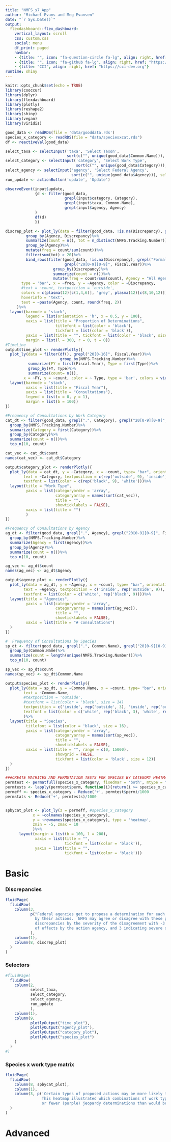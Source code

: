 ```yaml
---
title: "NMFS_s7_App"
author: "Michael Evans and Meg Evansen"
date: "`r Sys.Date()`"
output: 
  flexdashboard::flex_dashboard:
    vertical_layout: scroll
    css: custom.css
    social: menu
    df_print: paged
    navbar:
    - {title: "", icon: "fa-question-circle fa-lg", align: right, href: "mailto:esa@defenders.org?subject=listings summary"}
    - {title: "", icon: "fa-github fa-lg", align: right, href: "https://github.com/jacob-ogre/ESA_listings_v2"}
    - {title: "CCI", align: right, href: "https://cci-dev.org"}
runtime: shiny
---
```


```r
knitr::opts_chunk$set(echo = TRUE)
library(cooccur)
library(dplyr)
library(flexdashboard)
library(plotly)
library(reshape2)
library(shiny)
library(vegan)
library(viridis)

good_data <- readRDS(file = 'data/gooddata.rds')
species_x_category <- readRDS(file = "data/speciesxcat.rds")
df <- reactiveVal(good_data)

select_taxa <- selectInput('taxa', 'Select Taxon',
                           sort(c("", unique(good_data$Common.Name))), selected = "")
select_category <- selectInput('category', 'Select Work Type',
                               sort(c("", unique(good_data$Category))), selected = "")
select_agency <- selectInput('agency', 'Select Federal Agency',
                             sort(c("", unique(good_data$Agency))), selected = "")
run_update <- actionButton('update', 'Update')

observeEvent(input$update,
             {d <- filter(good_data,
                          grepl(input$category, Category),
                          grepl(input$taxa, Common.Name),
                          grepl(input$agency, Agency)
             )
             df(d)
             })

discrep_plot <- plot_ly(data = filter(good_data, !is.na(Discrepancy), grepl("Formal", Type))%>%
         group_by(Agency, Discrepancy)%>%
         summarize(count = n(), tot = n_distinct(NMFS.Tracking.Number))%>%
         group_by(Agency)%>%
         mutate(freq = count/sum(count))%>%
         filter(sum(tot) > 20)%>%
         bind_rows(filter(good_data, !is.na(Discrepancy), grepl("Formal", Type),
                          grepl("20[0-9][0-9]", Fiscal.Year))%>%
                     group_by(Discrepancy)%>%
                     summarize(count = n())%>%
                     mutate(freq = count/sum(count), Agency = "All Agencies")),
       type = 'bar', x = ~freq, y = ~Agency, color = ~Discrepancy,
       #text = ~count, textposition = 'outside',
       colors = c(plasma(12)[c(1,4,6)], 'grey', plasma(12)[c(8,10,12)]),
       hoverinfo = 'text',
       text = ~paste(Agency, count, round(freq, 2))
     )%>%
  layout(barmode = 'stack',
         legend = list(orientation = 'h', x = 0.5, y = 100),
         xaxis = list(title = "Proportion of Determinations",
                      titlefont = list(color = 'black'),
                      tickfont = list(color = 'black')),
         yaxis = list(title = "", tickfont = list(color = 'black', size = 10)),
         margin = list(l = 300, r = 0, t = 0))
#TimeLine
output$time_plot <- renderPlotly({
  plot_ly(data = filter(df(), grepl("20[0-16]", Fiscal.Year))%>%
                        group_by(NMFS.Tracking.Number)%>%
          summarize(FY = first(Fiscal.Year), Type = first(Type))%>%
          group_by(FY, Type)%>%
          summarize(count= n()),
        x = ~FY, y = ~count, color = ~ Type, type = 'bar', colors = viridis(5))%>%
  layout(barmode = 'stack',
         xaxis = list(title = "Fiscal Year"),
         yaxis = list(title = "Consultations"),
         legend = list(x = 0, y = 1),
         margin = list(b = 100))
})

#Frequency of Consultations by Work Category
cat_dt <- filter(good_data, grepl(".", Category), grepl("20[0-9][0-9]", Fiscal.Year))%>%
  group_by(NMFS.Tracking.Number)%>%
  summarize(Category = first(Category))%>%
  group_by(Category)%>%
  summarize(count = n())%>%
  top_n(10, count)

cat_vec <- cat_dt$count
names(cat_vec) <- cat_dt$Category

output$category_plot <- renderPlotly({
  plot_ly(data = cat_dt, y = ~Category, x = ~count, type= "bar", orientation = 'h',
        text = ~Category, textposition = c(rep('outside', 9), 'inside'),
        textfont = list(color = c(rep('black', 9), 'white')))%>%
  layout(title = "Work Type",
         yaxis = list(categoryorder = 'array',
                      categoryarray = names(sort(cat_vec)),
                      title = "",
                      showticklabels = FALSE),
         xaxis = list(title = "")
         )
})

#Frequency of Consultations by Agency
ag_dt <- filter(good_data, grepl(".", Agency), grepl("20[0-9][0-9]", Fiscal.Year))%>%
  group_by(NMFS.Tracking.Number)%>%
  summarize(Agency = first(Agency))%>%
  group_by(Agency)%>%
  summarize(count = n())%>%
  top_n(10, count)

ag_vec <- ag_dt$count
names(ag_vec) <- ag_dt$Agency

output$agency_plot <- renderPlotly({
  plot_ly(data = ag_dt, y = ~Agency, x = ~count, type= "bar", orientation = 'h',
        text = ~Agency, textposition = c('inside', rep('outside', 9)),
        textfont = list(color = c('white', rep('black', 9))))%>%
  layout(title = "Agencies",
         yaxis = list(categoryorder = 'array',
                      categoryarray = names(sort(ag_vec)),
                      title = "",
                      showticklabels = FALSE),
         xaxis = list(title = "# consultations")
  )
})

#  Frequency of Consultations by Species
sp_dt <- filter(good_data, grepl(".", Common.Name), grepl("20[0-9][0-9]", Fiscal.Year))%>%
  group_by(Common.Name)%>%
  summarize(count = length(unique(NMFS.Tracking.Number)))%>%
  top_n(10, count)

sp_vec <- sp_dt$count
names(sp_vec) <- sp_dt$Common.Name

output$species_plot <- renderPlotly({
  plot_ly(data = sp_dt, y = ~Common.Name, x = ~count, type= "bar", orientation = 'h',
        text = ~Common.Name,
        #textposition = 'outside',
        #textfont = list(color = 'black', size = 14)
        textposition = c('inside', rep('outside', 3), 'inside', rep('outside', 5)),
        textfont = list(color = c('white', rep('black', 3), 'white', rep('black', 5)), size = 14)
        )%>%
  layout(title = "Species",
         titlefont = list(color = 'black', size = 16),
         yaxis = list(categoryorder = 'array',
                      categoryarray = names(sort(sp_vec)),
                      title = "",
                      showticklabels = FALSE),
         xaxis = list(title = "", range = c(0, 15000),
                      showgrid = FALSE,
                      tickfont = list(color = 'black', size = 12))
  )
})

###CREATE MATRICES AND PERMUTATION TESTS FOR SPECIES BY CATEGORY HEATMAP
permtest <- permatfull(species_x_category, fixedmar = 'both', mtype = "count", times = 1000)
permtests <- lapply(permtest$perm, function(i){return(i >= species_x_category)})
permeff <- species_x_category - Reduce('+', permtest$perm)/1000
permstats <- Reduce('+', permtests)/1000


spbycat_plot <- plot_ly(z = permeff, #species_x_category
            x = ~colnames(species_x_category),
            y = ~rownames(species_x_category), type = 'heatmap',
            zmin = -5, zmax = 10
            )%>%
      layout(margin = list(b = 100, l = 200),
             xaxis = list(title = "",
                          tickfont = list(color = 'black')),
             yaxis = list(title = "",
                          tickfont = list(color = 'black')))


```

Basic
=====

### Discrepancies

```r
fluidPage(
  fluidRow(
    column(3,
           p("Federal agencies get to propose a determination for each species that may be affected
             by their actions.  NMFS may agree or disagree with these proposals.  We scored these
             discrepancies by the severity of the disagreement with -3 indicating severe underestimation
             of effects by the action agency, and 3 indicating severe overestimation.")
           ),
    column(1),
    column(8, discrep_plot)
  )
)
```

### Selectors {data-height=1400}
```r
#fluidPage(
  fluidRow(
    column(2,
           select_taxa,
           select_category,
           select_agency,
           run_update
           ),
    column(1),
    column(9,
           plotlyOutput("time_plot"),
           plotlyOutput("agency_plot"),
           plotlyOutput("category_plot"),
           plotlyOutput("species_plot")
    )
  )
#)

```

### Species x work type matrix
```r
fluidPage(
  fluidRow(
    column(8, spbycat_plot),
    column(1),
    column(3, p('Certain types of proposed actions may be more likely to jeopardize particular listed species.
                This heatmap illustrated which combinations of work types and species resulted in more (yellow)
                or fewer (purple) jeopardy determinations than would be expected by random chance.'))
  )
)
```

Advanced
========
